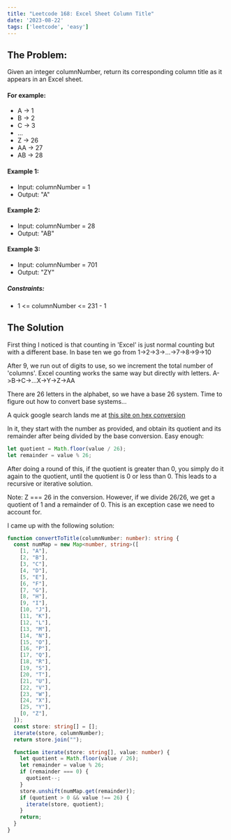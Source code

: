 ```yaml
---
title: "Leetcode 168: Excel Sheet Column Title"
date: '2023-08-22'
tags: ['leetcode', 'easy']
---
```


## The Problem:

Given an integer columnNumber, return its corresponding column title as it appears in an Excel sheet.

#### For example:
- A -> 1
- B -> 2
- C -> 3
- ...
- Z -> 26
- AA -> 27
- AB -> 28 
#### Example 1:
- Input: columnNumber = 1
- Output: "A"
#### Example 2:
- Input: columnNumber = 28
- Output: "AB"
#### Example 3:
- Input: columnNumber = 701
- Output: "ZY"
##### Constraints:
- 1 \<= columnNumber \<= 231 - 1

## The Solution

First thing I noticed is that counting in 'Excel' is just normal counting but with a different base. In base ten we go from 1->2->3->...->7->8->9->10

After 9, we run out of digits to use, so we increment the total number of 'columns'. Excel counting works the same way but directly with letters. A->B->C->...X->Y->Z->AA

There are 26 letters in the alphabet, so we have a base 26 system. Time to figure out how to convert base systems...

A quick google search lands me at [this site on hex conversion](https://www.rapidtables.com/convert/number/decimal-to-hex.html)

In it, they start with the number as provided, and obtain its quotient and its remainder after being divided by the base conversion. Easy enough:
```ts
let quotient = Math.floor(value / 26);
let remainder = value % 26;
```

After doing a round of this, if the quotient is greater than 0, you simply do it again to the quotient, until the quotient is 0 or less than 0. This leads to a recursive or iterative solution.

Note: Z === 26 in the conversion. However, if we divide 26/26, we get a quotient of 1 and a remainder of 0. This is an exception case we need to account for.

I came up with the following solution:

```ts
function convertToTitle(columnNumber: number): string {
  const numMap = new Map<number, string>([
    [1, "A"],
    [2, "B"],
    [3, "C"],
    [4, "D"],
    [5, "E"],
    [6, "F"],
    [7, "G"],
    [8, "H"],
    [9, "I"],
    [10, "J"],
    [11, "K"],
    [12, "L"],
    [13, "M"],
    [14, "N"],
    [15, "O"],
    [16, "P"],
    [17, "Q"],
    [18, "R"],
    [19, "S"],
    [20, "T"],
    [21, "U"],
    [22, "V"],
    [23, "W"],
    [24, "X"],
    [25, "Y"],
    [0, "Z"],
  ]);
  const store: string[] = [];
  iterate(store, columnNumber);
  return store.join("");

  function iterate(store: string[], value: number) {
    let quotient = Math.floor(value / 26);
    let remainder = value % 26;
    if (remainder === 0) {
      quotient--;
    }
    store.unshift(numMap.get(remainder));
    if (quotient > 0 && value !== 26) {
      iterate(store, quotient);
    }
    return;
  }
}
```
